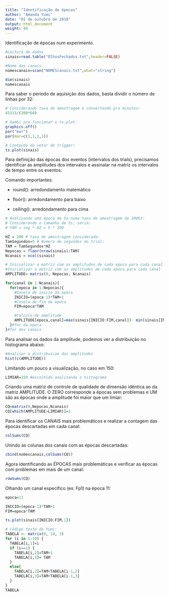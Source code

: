 ```yaml
---
title: "Identificação de épocas"
author: "Amanda Yumi"
date: "01 de outubro de 2018"
output: html_document
weight: 40
---
```


Identificação de épocas num experimento.

```r
#Leitura de dados
sinais=read.table("OlhosFechados.txt",header=FALSE)

#Nome dos canais
nomescanais=scan("NOMEScanais.txt",what="string")

dim(sinais)
nomescanais

```

Para saber o período de aquisição dos dados, basta dividir o número de linhas por 32:

```r
# Considerando taxa de amostragem e convertendo pra minutos:
45315/(200*60)
```

```r
# Gambi pra funcionar o ts.plot:
graphics.off()
par("mar")
par(mar=c(1,1,1,1))
```

```r
# Conteúdo do vetor do trigger:
ts.plot(sinais)

```

Para definição das épocas dos eventos (intervalos dos trials), precisamos identificar as amplitudes dos intervalos e assinalar na matriz os intervalos de tempo entre os eventos:

Comando importantes:

  * round(): arredondamento matemático

  * floor(): arredondamento para baixo

  * ceiling(): arredondamento para cima
  

```r
# Análisando uma época de 5s numa taxa de amostragem de 200hz:
# Considerando o tamanho de 5s, seria:
# TAM = seg * HZ = 5 * 200

HZ = 200 # taxa de amostragem considerada:
TamSegundos=5 # Numero de segundos do trial:
TAM = TamSegundos*HZ
Nepocas = floor(nrow(sinais)/TAM)
Ncanais = ncol(sinais)

# Inicializar a matriz com as amplitudes de cada epoca para cada canal:
#Inicializar a matriz com as amplitudes de cada epoca para cada canal
AMPLITUDE= matrix(0, Nepocas, Ncanais)

for(canal in 1:Ncanais){
  for(epoca in 1:Nepocas){
    #Casela de inicio da epoca
    INICIO=(epoca-1)*TAM+1
    #Casela de fim da epoca
    FIM=epoca*TAM

    #Calculo de amplitude
    AMPLITUDE[epoca,canal]=max(sinais[INICIO:FIM,canal])- min(sinais[INICIO:FIM,canal])
  }#for da epoca
}#for dos canais
```

Para analisar os dados da amplitude, podemos ver a distribuição no histograma abaixo:

```r
#Analisar a distribuicao das amplitudes
hist(c(AMPLITUDE))
```

Limitando um pouco a visualização, no caso em 150:

```r
LIMIAR=150 #escolhido analisando o histograma
```

Criando uma matriz de controle de qualidade de dimensão idêntica ao da matriz AMPLITUDE. O ZERO corresponde a épocas sem problemas e UM são as épocas onde a amplitude foi maior que um limiar:

```r
CQ=matrix(0,Nepocas,Ncanais)
CQ[which(AMPLITUDE>LIMIAR)]=1
```

Para identificar os CANAIS mais problemáticos e realizar a contagem das épocas descartadas em cada canal:

```r
colSums(CQ)
```

Unindo as colunas dos canais com as épocas descartadas:
```r
cbind(nomescanais,colSums(CQ))
```

Agora identificando as ÉPOCAS mais problemáticas e verificar as épocas com problemas em mais de um canal:

```r
rowSums(CQ)
```
Olhando um canal específico (ex: Fp1) na época 11:

```r
epoca=11

INICIO=(epoca-1)*TAM+1
FIM=epoca*TAM

ts.plot(sinais[INICIO:FIM,1])
```










```r
# Código teste da Yumi:
TABELA <- matrix(0, 10, 3)
for (i in 1:10) {
  TABELA[i,1]=i
  if (i==1) {
    TABELA[i,2]=TAM+1   
    TABELA[i,3]= TAM
  }
  else{
    TABELA[i,2]=TAM+TABELA[i-1,2]
    TABELA[i,3]=TAM+TABELA[i-1,3]
  }
}
TABELA
```








